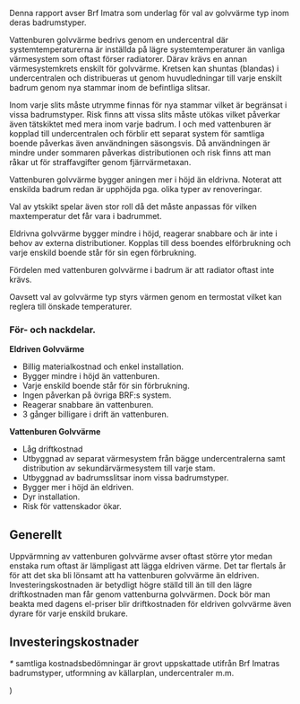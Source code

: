 


Denna rapport avser Brf Imatra som underlag för val av golvvärme typ inom deras badrumstyper.

Vattenburen golvvärme bedrivs genom en undercentral där systemtemperaturerna är inställda på lägre systemtemperaturer än vanliga värmesystem som oftast förser radiatorer.
Därav krävs en annan värmesystemkrets enskilt för golvvärme.
Kretsen kan shuntas (blandas) i undercentralen och distribueras ut genom huvudledningar till varje enskilt badrum genom nya stammar inom de befintliga slitsar.

Inom varje slits måste utrymme finnas för nya stammar vilket är begränsat i vissa badrumstyper.
Risk finns att vissa slits måste utökas vilket påverkar även tätskiktet med mera inom varje badrum.
I och med vattenburen är kopplad till undercentralen och förblir ett separat system för samtliga boende påverkas även användningen säsongsvis.
Då användningen är mindre under sommaren påverkas distributionen och risk finns att man råkar ut för straffavgifter genom fjärrvärmetaxan.

Vattenburen golvvärme bygger aningen mer i höjd än eldrivna. Noterat att enskilda badrum redan är upphöjda pga. olika typer av renoveringar.

Val av ytskikt spelar även stor roll då det måste anpassas för vilken maxtemperatur det får vara i badrummet.

Eldrivna golvvärme bygger mindre i höjd, reagerar snabbare och är inte i behov av externa distributioner.
Kopplas till dess boendes elförbrukning och varje enskild boende står för sin egen förbrukning.

Fördelen med vattenburen golvvärme i badrum är att radiator oftast inte krävs.

Oavsett val av golvvärme typ styrs värmen genom en termostat vilket kan reglera till önskade temperaturer.


### För- och nackdelar.

__Eldriven Golvvärme__
- Billig materialkostnad och enkel installation.
- Bygger mindre i höjd än vattenburen.
- Varje enskild boende står för sin förbrukning.
- Ingen påverkan på övriga BRF:s system.
- Reagerar snabbare än vattenburen.
- 3 gånger billigare i drift än vattenburen.

__Vattenburen Golvvärme__
- Låg driftkostnad
- Utbyggnad av separat värmesystem från bägge undercentralerna samt distribution av
sekundärvärmesystem till varje stam.
- Utbyggnad av badrumsslitsar inom vissa badrumstyper.
- Bygger mer i höjd än eldriven.
- Dyr installation.
- Risk för vattenskador ökar.


## Generellt
Uppvärmning av vattenburen golvvärme avser oftast större ytor medan enstaka rum oftast är lämpligast att lägga eldriven värme. Det tar flertals år för att det ska bli lönsamt att ha vattenburen golvvärme än eldriven. Investeringskostnaden är betydligt högre ställd till än till den lägre driftkostnaden man får genom vattenburna golvvärmen. Dock bör man beakta med dagens el-priser blir driftkostnaden för eldriven golvvärme även dyrare för varje enskild brukare.

## Investeringskostnader

<Pricing />


_*_ samtliga kostnadsbedömningar är grovt uppskattade utifrån Brf Imatras badrumstyper, utformning av källarplan, undercentraler m.m.


  <MDXProvider>
      <Body>
          <Centered
              introducing="Vattenburen eller el-uppvärmt golvvärme?"
              title="Rapport Golvvärme">
            <main {...props} />
          </Centered>
      </Body>
  </MDXProvider>
)